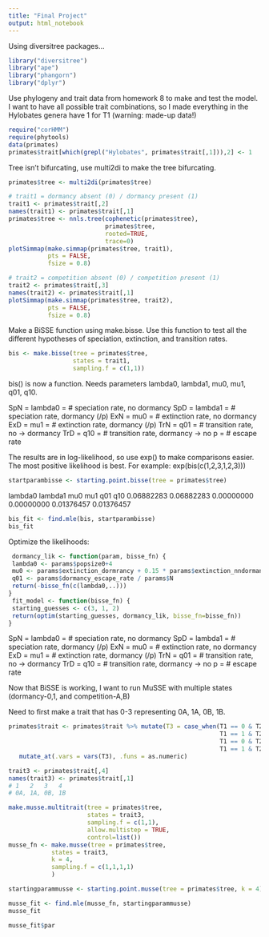 ```yaml
---
title: "Final Project"
output: html_notebook
---
```


Using diversitree packages...
```r
library("diversitree")
library("ape")
library("phangorn")
library("dplyr")
```

Use phylogeny and trait data from homework 8 to make and test the model.
I want to have all possible trait combinations, so I made everything in the Hylobates genera have 1 for T1 (warning: made-up data!)
```r
require("corHMM")
require(phytools)
data(primates)
primates$trait[which(grepl("Hylobates", primates$trait[,1])),2] <- 1
```

Tree isn't bifurcating, use multi2di to make the tree bifurcating.
```r
primates$tree <- multi2di(primates$tree)
```

```r
# trait1 = dormancy absent (0) / dormancy present (1)
trait1 <- primates$trait[,2]
names(trait1) <- primates$trait[,1]
primates$tree <- nnls.tree(cophenetic(primates$tree), 
                           primates$tree, 
                           rooted=TRUE,
                           trace=0)
plotSimmap(make.simmap(primates$tree, trait1), 
           pts = FALSE, 
           fsize = 0.8)
```
```r
# trait2 = competition absent (0) / competition present (1)
trait2 <- primates$trait[,3]
names(trait2) <- primates$trait[,1]
plotSimmap(make.simmap(primates$tree, trait2), 
           pts = FALSE, 
           fsize = 0.8)
```

Make a BiSSE function using make.bisse. Use this function to test all the different hypotheses of speciation, extinction, and transition rates.
```r
bis <- make.bisse(tree = primates$tree,
                  states = trait1,
                  sampling.f = c(1,1))
```
bis() is now a function. Needs parameters lambda0, lambda1, mu0, mu1, q01, q10.

SpN = lambda0 =  # speciation rate, no dormancy
SpD = lambda1 =  # speciation rate, dormancy (/p)
ExN = mu0 =      # extinction rate, no dormancy
ExD = mu1 =      # extinction rate, dormancy (/p)
TrN = q01 =      # transition rate, no -> dormancy
TrD = q10 =      # transition rate, dormancy -> no
p   =            # escape rate

The results are in log-likelihood, so use exp() to make comparisons easier. The most positive likelihood is best.
For example: exp(bis(c(1,2,3,1,2,3)))

```r
startparambisse <- starting.point.bisse(tree = primates$tree)
```
   lambda0    lambda1        mu0        mu1        q01        q10 
0.06882283 0.06882283 0.00000000 0.00000000 0.01376457 0.01376457 
```r
bis_fit <- find.mle(bis, startparambisse)
bis_fit
```


Optimize the likelihoods:
```r
 dormancy_lik <- function(param, bisse_fn) {
 lambda0 <- params$popsize0+4
 mu0 <- params$extinction_dormrancy + 0.15 * params$extinction_nndormand
 q01 <- params$dormancy_escape_rate / params$N
 return(-bisse_fn(c(lambda0,..)))
}
 fit_model <- function(bisse_fn) {
 starting_guesses <- c(3, 1, 2)
 return(optim(starting_guesses, dormancy_lik, bisse_fn=bisse_fn))
}
```

SpN = lambda0 =  # speciation rate, no dormancy
SpD = lambda1 =  # speciation rate, dormancy (/p)
ExN = mu0 =      # extinction rate, no dormancy
ExD = mu1 =      # extinction rate, dormancy (/p)
TrN = q01 =      # transition rate, no -> dormancy
TrD = q10 =      # transition rate, dormancy -> no
p   =            # escape rate

Now that BiSSE is working, I want to run MuSSE with multiple states (dormancy-0,1, and competition-A,B)

Need to first make a trait that has 0-3 representing 0A, 1A, 0B, 1B.
```r
primates$trait <- primates$trait %>% mutate(T3 = case_when(T1 == 0 & T2 == 0 ~ "1",
                                                           T1 == 1 & T2 == 0 ~ "2",
                                                           T1 == 0 & T2 == 1 ~ "3",
                                                           T1 == 1 & T2 == 1 ~ "4")) %>%
   mutate_at(.vars = vars(T3), .funs = as.numeric) 

trait3 <- primates$trait[,4]
names(trait3) <- primates$trait[,1]
# 1   2   3   4
# 0A, 1A, 0B, 1B
```

```r
make.musse.multitrait(tree = primates$tree,
                      states = trait3,
                      sampling.f = c(1,1),
                      allow.multistep = TRUE,
                      control=list())
musse_fn <- make.musse(tree = primates$tree,
            states = trait3,
            k = 4,
            sampling.f = c(1,1,1,1)
            )
```

```r
startingparammusse <- starting.point.musse(tree = primates$tree, k = 4)
```

```r
musse_fit <- find.mle(musse_fn, startingparammusse)
musse_fit
```


```r
musse_fit$par
```













